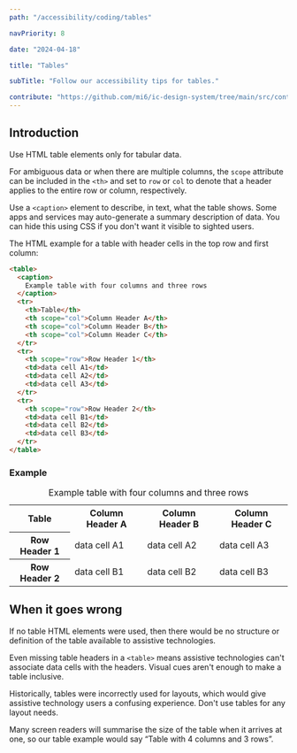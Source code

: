 ```yaml
---
path: "/accessibility/coding/tables"

navPriority: 8

date: "2024-04-18"

title: "Tables"

subTitle: "Follow our accessibility tips for tables."

contribute: "https://github.com/mi6/ic-design-system/tree/main/src/content/structured/accessibility/coding/tables.mdx"
---
```


## Introduction

Use HTML table elements only for tabular data.

For ambiguous data or when there are multiple columns, the `scope` attribute can be included in the `<th>` and set to `row` or `col` to denote that a header applies to the entire row or column, respectively.

Use a `<caption>` element to describe, in text, what the table shows. Some apps and services may auto-generate a summary description of data. You can hide this using CSS if you don't want it visible to sighted users.

The HTML example for a table with header cells in the top row and first column:

```html
<table>
  <caption>
    Example table with four columns and three rows
  </caption>
  <tr>
    <th>Table</th>
    <th scope="col">Column Header A</th>
    <th scope="col">Column Header B</th>
    <th scope="col">Column Header C</th>
  </tr>
  <tr>
    <th scope="row">Row Header 1</th>
    <td>data cell A1</td>
    <td>data cell A2</td>
    <td>data cell A3</td>
  </tr>
  <tr>
    <th scope="row">Row Header 2</th>
    <td>data cell B1</td>
    <td>data cell B2</td>
    <td>data cell B3</td>
  </tr>
</table>
```

### Example

<table>
  <caption>Example table with four columns and three rows</caption>
  <tr>
    <th>Table</th>
    <th scope="col">Column Header A</th>
    <th scope="col">Column Header B</th>
    <th scope="col">Column Header C</th>
  </tr>
  <tr>
    <th scope="row">Row Header 1</th>
    <td>data cell A1</td>
    <td>data cell A2</td>
    <td>data cell A3</td>
  </tr>
  <tr>
    <th scope="row">Row Header 2</th>
    <td>data cell B1</td>
    <td>data cell B2</td>
    <td>data cell B3</td>
  </tr>
</table>

## When it goes wrong

If no table HTML elements were used, then there would be no structure or definition of the table available to assistive technologies.

Even missing table headers in a `<table>` means assistive technologies can't associate data cells with the headers. Visual cues aren't enough to make a table inclusive.

Historically, tables were incorrectly used for layouts, which would give assistive technology users a confusing experience. Don't use tables for any layout needs.

Many screen readers will summarise the size of the table when it arrives at one, so our table example would say “Table with 4 columns and 3 rows”.
